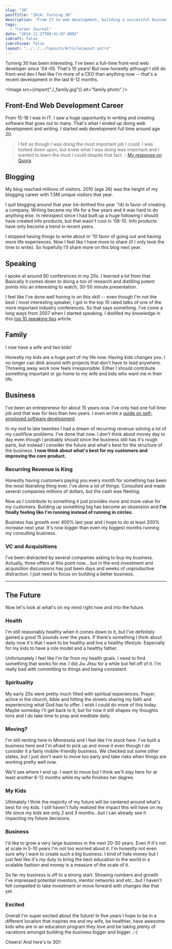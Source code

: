 ```yaml
---
slug: "30"
postTitle: "2014: Turning 30"
description: "From IT to web development, building a successful business, starting a family, and looking ahead to the next chapter."
tags:
  - "Career Journal"
date: "2014-11-27T08:41:07.000Z"
isDraft: false
isArchived: false
layout: "../../../layouts/ArticleLayout.astro"
---
```



Turning 30 has been interesting. I've been a full-time front-end web developer since '04-05. That's 10 years! But now honestly although I still do front-end dev I feel like I'm more of a CEO than anything now -- that's a recent development in the last 6-12 months.

<Image src={import("./_family.jpg")} alt="family photo" />

## Front-End Web Development Career

From 15-18 I was in IT. I saw a huge opportunity in writing and creating software that goes out to many. That's what I ended up doing web development and writing. I started web development full time around age 20.

> I felt as though I was doing the most important job I could. I was looked down upon, but knew what I was doing was important and I wanted to learn the most I could despite that fact. - [My response on Quora](http://qr.ae/piIkg)

## Blogging

My blog reached millions of visitors. 2010 (age 26) was the height of my blogging career with 1.5M unique visitors that year.

I quit blogging around that year (re-birthed this year '14) in favor of creating a company. Writing became my life for a few years and it was hard to do anything else. In retrospect since I had built up a huge following I should have created info products, but that wasn't cool in '08-10. Info products have only become a trend in recent years.

I stopped having things to write about in '10 favor of going out and having more life experiences. Now I feel like I have more to share (if I only took the time to write). So hopefully I'll share more on this blog next year.

## Speaking

I spoke at around 60 conferences in my 20s. I learned a lot from that. Basically it comes down to doing a ton of research and distilling potent points into an interesting to watch, 30-50 minute presentation.

I feel like I've done well honing in on this skill -- even though I'm not the best / most interesting speaker, I got in the top 10 rated talks of one of the more important industry conferences. So that says something. I've come a long ways from 2007 when I started speaking. I distilled my knowledge in this [top 10 speaking tips](/tech-talks/) article.

## Family

I now have a wife and two kids!

Honestly my kids are a huge part of my life now. Having kids changes you. I no longer can dink around with projects that don't have to lead anywhere. Throwing away work now feels irresponsible. Either I should contribute something important or go home to my wife and kids who want me in their life.

## Business

I've been an entrepreneur for about 15 years now. I've only had one full time job and that was for less than two years. I even wrote a [guide on self-employed software development](/self-employed-software-development-guide).

In my mid to late twenties I had a dream of recurring revenue solving a lot of my cashflow problems. I've done that now. I don't think about money day to day even though I probably should since the business still has it's rough parts, but instead I consider the future and what's best for the structure of the business. **I now think about what's best for my customers and improving the core product.**

### Recurring Revenue is King

Honestly having customers paying you every month for something has been the most liberating thing ever. I've done a lot of things. Consulted and made several companies millions of dollars, but the cash was fleeting.

Now as I contribute to something it just provides more and more value for my customers. Building up something big has become an obsession and **I'm finally feeling like I'm running instead of running in circles.**

Business has growth over 400% last year and I hope to do at least 200% increase next year. It's now bigger than even my biggest months running my consulting business.

### VC and Acquisitions

I've been distracted by several companies asking to buy my business. Actually, three offers at this point now... but in the end investment and acquisition discussions has just been days and weeks of unproductive distraction. I just need to focus on building a better business.

---

## The Future

Now let's look at what's on my mind right now and into the future.

### Health

I'm still reasonably healthy when it comes down to it, but I've definitely gained a good 15 pounds over the years. If there's something I think about daily now it's that I want to be healthy and live a healthy lifestyle. Especially for my kids to have a role model and a healthy father.

Unfortunately I feel like I'm far from my health goals. I need to find something that works for me. I did Jiu Jitsu for a while but fell off of it. I'm really bad with committing to things and being consistent.

### Spirituality

My early 20s were pretty much filled with spiritual experiences. Prayer, active in the church, bible and hitting the streets sharing my faith and experiencing what God has to offer. I wish I could do more of this today. Maybe someday I'll get back to it, but for now it still shapes my thoughts tons and I do take time to pray and meditate daily.

### Moving?

I'm still renting here in Minnesota and I feel like I'm stuck here. I've built a business here and I'm afraid to pick up and move it even though I do consider it a fairly mobile-friendly business. We checked out some other states, but I just don't want to move too early and take risks when things are working pretty well now.

We'll see where I end up. I want to move but I think we'll stay here for at least another 6-12 months while my wife finishes her degree.

### My Kids

Ultimately I think the majority of my future will be centered around what's best for my kids. I still haven't fully realized the impact this will have on my life since my kids are only 2 and 3 months...but I can already see it impacting my future decisions.

### Business

I'd like to grow a very large business in the next 20-30 years. Even if it's not at scale in 5-10 years I'm not too worried about it. I'm honestly not even sure why I want to create such a big business. I kind of hate money but I just feel like it's my duty to bring the best education to the world in a scalable fashion and money is a measure of the scale of it.

So far my business is off to a strong start. Showing numbers and growth I've impressed potential investors, mentor networks and etc...but I haven't felt compelled to take investment or move forward with changes like that yet.

### Excited

Overall I'm super excited about the future! In five years I hope to be in a different location that inspires me and my wife, be healthier, have awesome kids who are in an education program they love and be taking plenty of vacations amongst building the business bigger and bigger. ;-)

Cheers! And here's to 30!!
